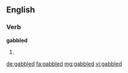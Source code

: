 ==English==

===Verb===
'''gabbled'''

# {{past of|gabble}}

[[de:gabbled]]
[[fa:gabbled]]
[[mg:gabbled]]
[[vi:gabbled]]